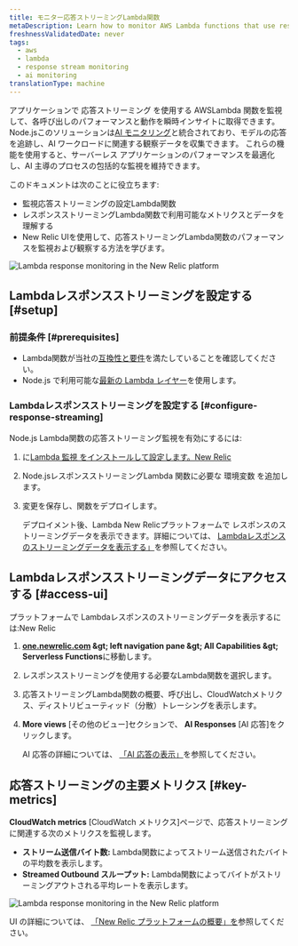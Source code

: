 ```yaml
---
title: モニター応答ストリーミングLambda関数
metaDescription: Learn how to monitor AWS Lambda functions that use response streaming in the New Relic.
freshnessValidatedDate: never
tags:
  - aws
  - lambda
  - response stream monitoring
  - ai monitoring
translationType: machine
---
```


アプリケーションで 応答ストリーミング を使用する AWSLambda 関数を監視して、各呼び出しのパフォーマンスと動作を瞬時インサイトに取得できます。[](https://aws.amazon.com/blogs/compute/introducing-aws-lambda-response-streaming/)Node.jsこのソリューションは[AI モニタリング](/docs/ai-monitoring/intro-to-ai-monitoring/)と統合されており、モデルの応答を追跡し、AI ワークロードに関連する観察データを収集できます。 これらの機能を使用すると、サーバーレス アプリケーションのパフォーマンスを最適化し、AI 主導のプロセスの包括的な監視を維持できます。

このドキュメントは次のことに役立ちます:

* 監視応答ストリーミングの設定Lambda関数
* レスポンスストリーミングLambda関数で利用可能なメトリクスとデータを理解する
* New Relic UIを使用して、応答ストリーミングLambda関数のパフォーマンスを監視および観察する方法を学びます。

<img title="New Relic AI Responses page" alt="Lambda response monitoring in the New Relic platform" src="/images/ss-ai-response-page.gif" />

## Lambdaレスポンスストリーミングを設定する [#setup]

### 前提条件 [#prerequisites]

* Lambda関数が当社の[互換性と要件](/docs/serverless-function-monitoring/aws-lambda-monitoring/instrument-lambda-function/compatibility-requirement-lambda-monitoring)を満たしていることを確認してください。
* Node.js で利用可能な[最新の Lambda レイヤー](https://layers.newrelic-external.com)を使用します。

### Lambdaレスポンスストリーミングを設定する [#configure-response-streaming]

Node.js Lambda関数の応答ストリーミング監視を有効にするには:

1. に[Lambda 監視 をインストールして設定します。New Relic](/docs/serverless-function-monitoring/aws-lambda-monitoring/instrument-lambda-function/configure-serverless-aws-monitoring)

2. [](/docs/serverless-function-monitoring/aws-lambda-monitoring/instrument-lambda-function/env-variables-lambda)Node.jsレスポンスストリーミングLambda 関数に必要な 環境変数 を追加します。

3. 変更を保存し、関数をデプロイします。

   デプロイメント後、Lambda New Relicプラットフォームで レスポンスのストリーミングデータを表示できます。詳細については、 [Lambdaレスポンスのストリーミングデータを表示する」](#view-response-streaming-data)を参照してください。

## Lambdaレスポンスストリーミングデータにアクセスする [#access-ui]

プラットフォームで Lambdaレスポンスのストリーミングデータを表示するには:New Relic

1. <DNT>**[one.newrelic.com](https://one.newrelic.com) &amp;gt; left navigation pane &amp;gt; All Capabilities &amp;gt; Serverless Functions**</DNT>に移動します。

2. レスポンスストリーミングを使用する必要なLambda関数を選択します。

3. 応答ストリーミングLambda関数の概要、呼び出し、CloudWatchメトリクス、ディストリビューティッド（分散）トレーシングを表示します。

4. **More views** \[その他のビュー]セクションで、 **AI Responses** \[AI 応答]をクリックします。

   AI 応答の詳細については、 [「AI 応答の表示」](/docs/ai-monitoring/explore-ai-data/view-ai-responses)を参照してください。

## 応答ストリーミングの主要メトリクス [#key-metrics]

**CloudWatch metrics** \[CloudWatch メトリクス]ページで、応答ストリーミングに関連する次のメトリクスを監視します。

* **ストリーム送信バイト数:** Lambda関数によってストリーム送信されたバイトの平均数を表示します。
* **Streamed Outbound スループット:** Lambda関数によってバイトがストリーミングアウトされる平均レートを表示します。

<img title="New Relic AI Responses page" alt="Lambda response monitoring in the New Relic platform" src="/images/ss-ai-response.webp" />

UI の詳細については、 [「New Relic プラットフォームの概要」を](/docs/new-relic-solutions/new-relic-one/introduction-new-relic-platform)参照してください。